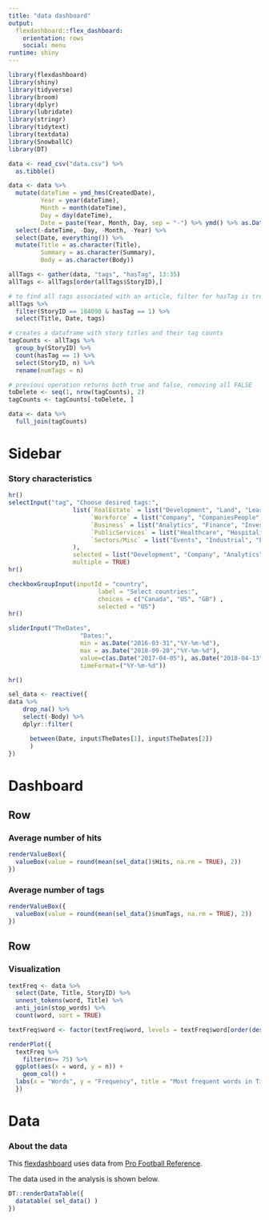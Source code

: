 ```yaml
---
title: "data dashboard"
output: 
  flexdashboard::flex_dashboard:
    orientation: rows
    social: menu
runtime: shiny
---
```


```r
library(flexdashboard)
library(shiny)
library(tidyverse)
library(broom)
library(dplyr)
library(lubridate)
library(stringr)
library(tidytext)
library(textdata)
library(SnowballC)
library(DT)
```

```r
data <- read_csv("data.csv") %>%
  as.tibble()

data <- data %>%
  mutate(dateTime = ymd_hms(CreatedDate),
         Year = year(dateTime),
         Month = month(dateTime),
         Day = day(dateTime),
         Date = paste(Year, Month, Day, sep = "-") %>% ymd() %>% as.Date()) %>%
  select(-dateTime, -Day, -Month, -Year) %>%
  select(Date, everything()) %>%
  mutate(Title = as.character(Title), 
         Summary = as.character(Summary),
         Body = as.character(Body))
```

```r
allTags <- gather(data, "tags", "hasTag", 13:35) 
allTags <- allTags[order(allTags$StoryID),]

# to find all tags associated with an article, filter for hasTag is true
allTags %>%
  filter(StoryID == 184098 & hasTag == 1) %>%
  select(Title, Date, tags)

# creates a dataframe with story titles and their tag counts
tagCounts <- allTags %>%
  group_by(StoryID) %>%
  count(hasTag == 1) %>%
  select(StoryID, n) %>%
  rename(numTags = n)

# previous operation returns both true and false, removing all FALSE
toDelete <- seq(1, nrow(tagCounts), 2)
tagCounts <- tagCounts[-toDelete, ]

data <- data %>%
  full_join(tagCounts)
```


Sidebar {.sidebar}
=======================================================================

### Story characteristics

```r
hr()
selectInput("tag", "Choose desired tags:",
                  list(`RealEstate` = list("Development", "Land", "Lease", "MixedUse", "Retail", "Sale", "SpecialPurpose"),
                       `Workforce` = list("Company", "CompaniesPeople", "Office"),
                       `Business` = list("Analytics", "Finance", "Investment"),
                       `PublicServices` = list("Healthcare", "Hospitality", "Multifamily", "People", "PublicSector"),
                       `Sectors/Misc` = list("Events", "Industrial", "Legal", "National")
                  ),
                  selected = list("Development", "Company", "Analytics", "Healthcare"),
                  multiple = TRUE)
hr()

checkboxGroupInput(inputId = "country",
                         label = "Select countries:",
                         choices = c("Canada", "US", "GB") ,
                         selected = "US")
hr()

sliderInput("TheDates",
                    "Dates:",
                    min = as.Date("2016-03-31","%Y-%m-%d"),
                    max = as.Date("2018-09-28","%Y-%m-%d"),
                    value=c(as.Date("2017-04-05"), as.Date("2018-04-13")),
                    timeFormat=("%Y-%m-%d"))

hr()

sel_data <- reactive({
data %>%
    drop_na() %>%
    select(-Body) %>%
    dplyr::filter(

      between(Date, input$TheDates[1], input$TheDates[2])
      )
})
```


Dashboard
=======================================================================

Row
-----------------------------------------------------------------------

### Average number of hits {.value-box}

```r
renderValueBox({
  valueBox(value = round(mean(sel_data()$Hits, na.rm = TRUE), 2))
})
```

### Average number of tags {.value-box}

```r
renderValueBox({
  valueBox(value = round(mean(sel_data()$numTags, na.rm = TRUE), 2))
})
```

Row
-----------------------------------------------------------------------

### Visualization {data-width=700}

```r
textFreq <- data %>%
  select(Date, Title, StoryID) %>%
  unnest_tokens(word, Title) %>%
  anti_join(stop_words) %>%
  count(word, sort = TRUE)

textFreq$word <- factor(textFreq$word, levels = textFreq$word[order(desc((textFreq$n)))])
```

```r
renderPlot({
  textFreq %>%
    filter(n>= 75) %>%
  ggplot(aes(x = word, y = n)) +
    geom_col() +
  labs(x = "Words", y = "Frequency", title = "Most frequent words in Titles")
  })
```

Data
=======================================================================

### About the data

This [flexdashboard](https://rmarkdown.rstudio.com/flexdashboard/) uses data 
from [Pro Football Reference](http://www.pro-football-reference.com/).

The data used in the analysis is shown below.

```r
DT::renderDataTable({
  datatable( sel_data() )
})
```
